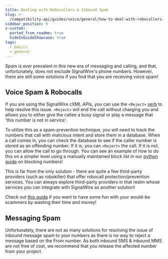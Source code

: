 ```yaml
---
title: Dealing with Robocallers & Inbound Spam
slug: >-
  /compatibility-api/guides/voice/general/how-to-deal-with-robocallers-inbound-spam
sidebar_position: 9
x-custom:
  ported_from_readme: true
  hideInGuideShowcase: true
tags:
  - basics
  - general
---
```



Spam is ever prevalent in this new era of messaging and calling, and that, unfortunately, does not exclude SignalWire's phone numbers. However, there are still some solutions if you find that you are receiving voice spam! 

Voice Spam & Robocalls
----------------------

If you are using the SignalWire cXML APIs, you can use the `<Reject>` [verb](/compatibility-api/cxml/voice/reject.mdx) to help resolve this issue. `<Reject>` will end the call without charging you and allows you to either give the callee a busy signal or play a message that 'this number is not in service'.

To utilize this as a spam-prevention technique, you will need to track the numbers that call with malicious intent and store them in a database. When a call comes in, you can check the database to see if the caller number is stored as an offending number. If it is, you can `<Reject>` the call. If it is not, you can allow the call to go through. You can see an example of how to do this on a simpler level using a manually maintained block list in our [python guide](/compatibility-api/guides/voice/python/call-screening-block-list) on blocking numbers!

This is far from the only solution - there are quite a few third-party providers (such as robokiller) that offer robocall protection/prevention services. You can always explore third-party providers in that realm whose services you can integrate with SignalWire as another solution! 

Check out [this guide](/sdks/realtime-sdk/guides/voice/stop-robocalls) if you want to have some fun with your would-be scammers by wasting their time and money!

Messaging Spam
--------------

Unfortunately, there are not as many solutions for resolving the issue of inbound message spam to your numbers as there is no way to reject a message based on the From number. As both inbound SMS & inbound MMS are not free of cost, we recommend that you release the affected number from your project.
